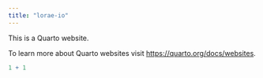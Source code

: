 ```yaml
---
title: "lorae-io"
---
```


This is a Quarto website.

To learn more about Quarto websites visit <https://quarto.org/docs/websites>.

```r
1 + 1
```

